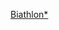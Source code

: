 {{Navbox
|name = 残疾人奥林匹克运动会冬季两项比赛
|title = [[File:IPC logo (2019).svg|30px]] [[冬季残疾人奥林匹克运动会冬季两项比赛|残疾人奥林匹克运动会冬季两项比赛]]
|state = {{{state|autocollapse}}}
|listclass = hlist
|titlestyle = background:#BFD7FF;
|imageleft = [[File:Biathlon - Paralympic pictogram.svg|50px]]
|imageleftstyle = width:60px; <!-- minimize width used by left image cell -->
|imagestyle = width:60px; <!-- same as imageleftstyle to center the list -->
|image = [[File:No image.svg|40px|link=]] <!-- empty right image to center the list -->
|list1 =
* [[1988年冬季残疾人奥林匹克运动会冬季两项比赛|1988]]
* [[1992年冬季残疾人奥林匹克运动会冬季两项比赛|1992]]
* [[1994年冬季残疾人奥林匹克运动会冬季两项比赛|1994]]
* [[1998年冬季残疾人奥林匹克运动会冬季两项比赛|1998]]
* [[2002年冬季残疾人奥林匹克运动会冬季两项比赛|2002]]
* [[2006年冬季残疾人奥林匹克运动会冬季两项比赛|2006]]
* [[2010年冬季残疾人奥林匹克运动会冬季两项比赛|2010]]
* [[2014年冬季帕拉林匹克運動會冬季兩項比賽|2014]]
* [[2018年冬季残疾人奥林匹克运动会冬季两项比赛|2018]]
* [[2022年冬季残疾人奥林匹克运动会冬季两项比赛|2022]]
|below = 
|belowstyle = background:#BFD7FF;
}}<noinclude>
{{collapsible option}}
[[Category:冬季帕拉林匹克運動會模板|Biathlon*]]
</noinclude>